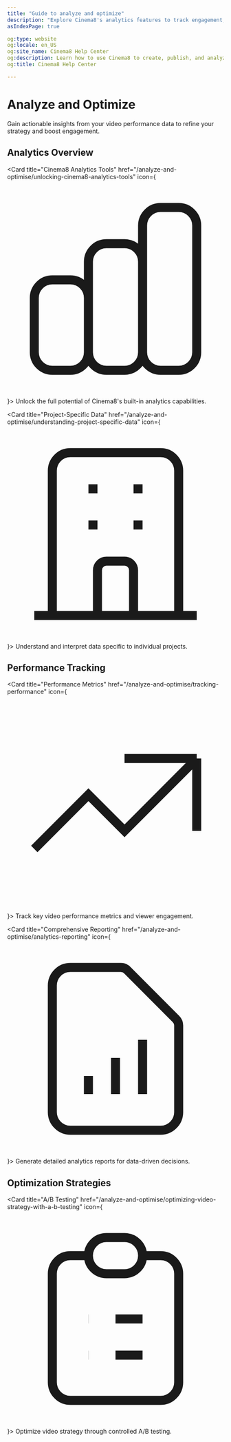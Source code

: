 ```yaml
---
title: "Guide to analyze and optimize"
description: "Explore Cinema8's analytics features to track engagement, identify trends, and optimise your video strategy for ROI. Visit Cinema8."
asIndexPage: true

og:type: website
og:locale: en_US
og:site_name: Cinema8 Help Center
og:description: Learn how to use Cinema8 to create, publish, and analyze interactive videos.
og:title: Cinema8 Help Center

---
```



# Analyze and Optimize

<Callout type="info" className="mt-6 mb-8">
  Gain actionable insights from your video performance data to refine your strategy and boost engagement.
</Callout>

## Analytics Overview

<div className="grid grid-cols-1 md:grid-cols-2 lg:grid-cols-3 gap-6 mt-8 mb-8">

<Card 
  title="Cinema8 Analytics Tools" 
  href="/analyze-and-optimise/unlocking-cinema8-analytics-tools"
  icon={
    <svg className="w-5 h-5" fill="none" stroke="currentColor" viewBox="0 0 24 24">
      <path strokeLinecap="round" strokeLinejoin="round" strokeWidth="2" d="M9 19v-6a2 2 0 00-2-2H5a2 2 0 00-2 2v6a2 2 0 002 2h2a2 2 0 002-2zm0 0V9a2 2 0 012-2h2a2 2 0 012 2v10m-6 0a2 2 0 002 2h2a2 2 0 002-2m0 0V5a2 2 0 012-2h2a2 2 0 012 2v14a2 2 0 01-2 2h-2a2 2 0 01-2-2z" />
    </svg>
  }>
  Unlock the full potential of Cinema8's built-in analytics capabilities.
</Card>

<Card 
  title="Project-Specific Data" 
  href="/analyze-and-optimise/understanding-project-specific-data"
  icon={
    <svg className="w-5 h-5" fill="none" stroke="currentColor" viewBox="0 0 24 24">
      <path strokeLinecap="round" strokeLinejoin="round" strokeWidth="2" d="M19 21V5a2 2 0 00-2-2H7a2 2 0 00-2 2v16m14 0h2m-2 0h-5m-9 0H3m2 0h5M9 7h1m-1 4h1m4-4h1m-1 4h1m-5 10v-5a1 1 0 011-1h2a1 1 0 011 1v5m-4 0h4" />
    </svg>
  }>
  Understand and interpret data specific to individual projects.
</Card>

</div>

## Performance Tracking

<div className="grid grid-cols-1 md:grid-cols-2 lg:grid-cols-3 gap-6 mt-8 mb-8">

<Card 
  title="Performance Metrics" 
  href="/analyze-and-optimise/tracking-performance"
  icon={
    <svg className="w-5 h-5" fill="none" stroke="currentColor" viewBox="0 0 24 24">
      <path strokeLinecap="round" strokeLinejoin="round" strokeWidth="2" d="M13 7h8m0 0v8m0-8l-8 8-4-4-6 6" />
    </svg>
  }>
  Track key video performance metrics and viewer engagement.
</Card>

<Card 
  title="Comprehensive Reporting" 
  href="/analyze-and-optimise/analytics-reporting"
  icon={
    <svg className="w-5 h-5" fill="none" stroke="currentColor" viewBox="0 0 24 24">
      <path strokeLinecap="round" strokeLinejoin="round" strokeWidth="2" d="M9 17v-2m3 2v-4m3 4v-6m2 10H7a2 2 0 01-2-2V5a2 2 0 012-2h5.586a1 1 0 01.707.293l5.414 5.414a1 1 0 01.293.707V19a2 2 0 01-2 2z" />
    </svg>
  }>
  Generate detailed analytics reports for data-driven decisions.
</Card>

</div>

## Optimization Strategies

<div className="grid grid-cols-1 md:grid-cols-2 lg:grid-cols-3 gap-6 mt-8">

<Card 
  title="A/B Testing" 
  href="/analyze-and-optimise/optimizing-video-strategy-with-a-b-testing"
  icon={
    <svg className="w-5 h-5" fill="none" stroke="currentColor" viewBox="0 0 24 24">
      <path strokeLinecap="round" strokeLinejoin="round" strokeWidth="2" d="M9 5H7a2 2 0 00-2 2v12a2 2 0 002 2h10a2 2 0 002-2V7a2 2 0 00-2-2h-2M9 5a2 2 0 002 2h2a2 2 0 002-2M9 5a2 2 0 012-2h2a2 2 0 012 2m-3 7h3m-3 4h3m-6-4h.01M9 16h.01" />
    </svg>
  }>
  Optimize video strategy through controlled A/B testing.
</Card>

</div>
